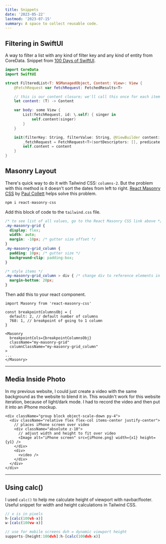 ```yaml
---
title: Snippets
date: '2023-05-22'
lastmod: '2023-07-15'
summary: A space to collect reusable code.
---
```


## Filtering in SwiftUI

A way to filter a list with any kind of filter key and any kind of entity from CoreData. Snippet from [100 Days of SwiftUI](https://www.hackingwithswift.com/books/ios-swiftui/dynamically-filtering-fetchrequest-with-swiftui).

```swift:FilteredList.swift
import CoreData
import SwiftUI

struct FilteredList<T: NSManagedObject, Content: View>: View {
    @FetchRequest var fetchRequest: FetchedResults<T>

    // this is our content closure; we'll call this once for each item in the list
    let content: (T) -> Content

    var body: some View {
        List(fetchRequest, id: \.self) { singer in
            self.content(singer)
        }
    }

    init(filterKey: String, filterValue: String, @ViewBuilder content: @escaping (T) -> Content) {
        _fetchRequest = FetchRequest<T>(sortDescriptors: [], predicate: NSPredicate(format: "%K BEGINSWITH %@", filterKey, filterValue))
        self.content = content
    }
}
```

## Masonry Layout

There's quick way to do it with Tailwind CSS: `columns-2`. But the problem with this method is it doesn't sort the dates from left to right. [React Masonry CSS](https://www.npmjs.com/package/react-masonry-css) by [Paul Collett](https://github.com/paulcollett) helps solve this problem.

```js showlinenumbers={false}
npm i react-masonry-css
```

Add this block of code to the `tailwind.css` file.

```css:tailwind.css
/* to see list of all values, go to the React Masonry CSS link above */
.my-masonry-grid {
  display: flex;
  width: auto;
  margin: -10px; /* gutter size offset */
}
.my-masonry-grid_column {
  padding: 10px; /* gutter size */
  background-clip: padding-box;
}

/* style items */
.my-masonry-grid_column > div { /* change div to reference elements in <Masonry> */
  margin-bottom: 20px;
}
```

Then add this to your react component.

```tsx:index.tsx
import Masonry from 'react-masonry-css'

const breakpointColumnsObj = {
  default: 2, // default number of columns
  768: 1, // breakpoint of going to 1 column
}

<Masonry
  breakpointCols={breakpointColumnsObj}
  className="my-masonry-grid"
  columnClassName="my-masonry-grid_column"
>
...
</Masonry>
```

---

## Media Inside Photo

In my previous website, I could just create a video with the same background as the website to blend it in. This wouldn't work for this website iteration, because of light/dark mode. I had to record the video and then put it into an iPhone mockup.

```tsx
<div className="group block object-scale-down py-4">
  <div className="relative flex flex-col items-center justify-center">
    // places iPhone screen over video
    <div className="absolute z-10">
      // adjust width and height to fit over video
      <Image alt="iPhone screen" src={iPhone.png} width={x1} height={y1} />
    </div>
    <div>
      <video />
    </div>
  </div>
</div>
```

---

## Using calc()

I used `calc()` to help me calculate height of viewport with navbar/footer. Useful snippet for width and height calculations in Tailwind CSS.

```js
// x is in pixels
h-[calc(100vh-x)]
w-[calc(100vw-x)]

// use for mobile screens dvh = dynamic viewport height
supports-[height:100dvh]:h-[calc(100dvh-x)]
```
